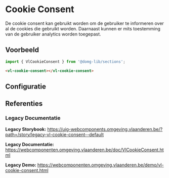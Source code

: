 
# Cookie Consent

De cookie consent kan gebruikt worden om de gebruiker te informeren over al de cookies die gebruikt worden.
Daarnaast kunnen er mits toestemming van de gebruiker analytics worden toegepast.

## Voorbeeld

```js
import { VlCookieConsent } from '@domg-lib/sections';
```

```html
<vl-cookie-consent></vl-cookie-consent>
```

<DocsStory id="sections-cookie-consent--cookie-consent-default" />

## Configuratie

<ArgsTable story={PRIMARY_STORY} />

## Referenties

### Legacy Documentatie

**Legacy Storybook:** https://uig-webcomponents.omgeving.vlaanderen.be/?path=/story/legacy-vl-cookie-consent--default

**Legacy Documentatie:** https://webcomponenten.omgeving.vlaanderen.be/doc/VlCookieConsent.html

**Legacy Demo:** https://webcomponenten.omgeving.vlaanderen.be/demo/vl-cookie-consent.html
